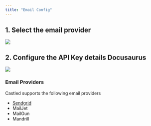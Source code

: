 ```yaml
---
title: "Email Config"
---
```


## 1. Select the email provider

![](/images/email-1.png)

## 2. Configure the API Key details Docusaurus

![](/images/email-2.png)

### Email Providers

Castled supports the following email providers

- [Sendgrid](/settings/channel-configs/email-provider/sendgrid)
- MailJet
- MailGun
- Mandrill
